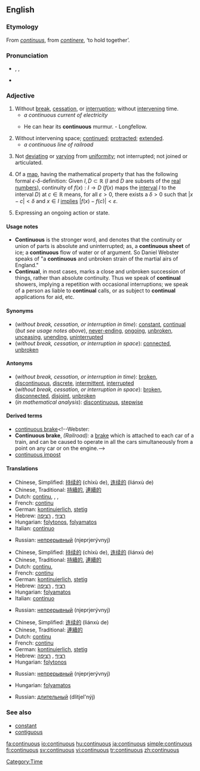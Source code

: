 {{wikipedia|Continuity}}
==English==
===Etymology===
From {{L.}} ''[[continuus]]'', from ''[[continere]]'', ‘to hold together’.

===Pronunciation===
* {{AHD|kən-tĭnʹyo͞o-əs}}, {{IPA|/kənˈtɪnjuəs/}}, {{SAMPA|/k@n"tInju@s/}}
* {{audio|en-us-continuous.ogg|Audio (US)}}

===Adjective===
{{en-adj|-}}

# Without [[break]], [[cessation]], or [[interruption]]; without [[intervene|intervening]] time.
#* ''a continuous current of electricity''
#* {{rfdate}} He can hear its '''continuous''' murmur.   - Longfellow.
# Without intervening space; [[continue]]d; [[protract]]ed; [[extend]]ed.
#* ''a continuous line of railroad''
# {{botany}} Not [[deviate|deviating]] or [[vary]]ing from [[uniformity]]; not interrupted; not joined or articulated.
# {{analysis}} Of a [[map]], having the mathematical property that has the following formal <math>\epsilon</math>-<math>\delta</math>-definition: Given <math>I,D\subset\mathbb{R}</math> (''I'' and ''D'' are subsets of the [[real numbers]]), continuity of <math>f(x):I \to D</math> (<math>f(x)</math> maps the [[interval]] ''I'' to the interval ''D'') at <math>c\in\mathbb{R}</math> means, for all <math>\varepsilon>0</math>, there exists a <math>\delta>0</math> such that <math>|x-c|<\delta</math> and <math>x\in I</math> [[implies]] <math>|f(x)-f(c)|<\varepsilon</math>.
# {{grammar}} Expressing an ongoing action or state.

====Usage notes====
* '''Continuous''' is the stronger word, and denotes that the continuity or union of parts is absolute and uninterrupted; as, a '''continuous sheet''' of ice; a '''continuous''' flow of water or of argument. So Daniel Webster speaks of "a '''continuous''' and unbroken strain of the martial airs of England." 
* '''Continual''', in most cases, marks a close and unbroken succession of things, rather than absolute continuity. Thus we speak of '''continual''' showers, implying a repetition with occasional interruptions; we speak of a person as liable to '''continual''' calls, or as subject to '''continual''' applications for aid, etc.

====Synonyms====
* (''without break, cessation, or interruption in time''): [[constant]], [[continual]] (''but see usage notes above''), [[never-ending]], [[ongoing]], [[unbroken]], [[unceasing]], [[unending]], [[uninterrupted]]
* (''without break, cessation, or interruption in space''): [[connected]], [[unbroken]]

====Antonyms====
* (''without break, cessation, or interruption in time''): [[broken]], [[discontinuous]], [[discrete]], [[intermittent]], [[interrupted]]
* (''without break, cessation, or interruption in space''): [[broken]], [[disconnected]], [[disjoint]], [[unbroken]]
* (''in mathematical analysis''): [[discontinuous]], [[stepwise]]
<!--where does this one, from Webster, belong? [[batch]]-->

====Derived terms====
* [[continuous brake]]<!--Webster:
*'''Continuous brake''', ''(Railroad):'' a [[brake]] which is attached to each car of a train, and can be caused to operate in all the cars simultaneously from a point on any car or on the engine.-->
* [[continuous impost]]<!--Webster: *'''Continuous impost'''. See [[Impost]].-->

====Translations====
{{trans-top|without break, cessation, or interruption in time}}
*Chinese, Simplified: [[持续的]] (chíxù de), [[连续的]] (liánxù de)
*Chinese, Traditional: [[持續的]], [[連續的]]
*Dutch: [[continu#Dutch|continu]], {{t|nl|voortdurend}}, {{t|nl|ononderbroken}}, {{t|nl|aanhoudend}}
*French: [[continu#French|continu]]
*German: [[kontinuierlich]], [[stetig]]
*Hebrew: [[רציף]] {{romanization of Hebrew|ratzíf}} {{m}}, [[רציפה]] {{romanization of Hebrew|retzifá}} {{f}}
*Hungarian: [[folytonos]], [[folyamatos]]
*Italian: [[continuo]]
{{trans-mid}}
*Russian: [[непрерывный]] (njeprjerývnyj)
{{trans-bottom}}

{{trans-top|without break, cessation, or interruption in space}}
*Chinese, Simplified: [[持续的]] (chíxù de), [[连续的]] (liánxù de)
*Chinese, Traditional: [[持續的]], [[連續的]]
*Dutch: [[continu#Dutch|continu]], {{t|nl|ononderbroken}}
*French: [[continu#French|continu]]
*German: [[kontinuierlich]], [[stetig]]
*Hebrew: [[רציף]] {{romanization of Hebrew|ratzíf}} {{m}}, [[רציפה]] {{romanization of Hebrew|retzifá}} {{f}}
*Hungarian: [[folyamatos]]
*Italian: [[continuo]]
{{trans-mid}}
*Russian: [[непрерывный]] (njeprjerývnyj)
{{trans-bottom}}

{{trans-top|in botany}}
{{trans-mid}}
{{trans-bottom}}

{{trans-top|in mathematical analysis}}
*Chinese, Simplified: [[连续的]] (liánxù de)
*Chinese, Traditional: [[連續的]]
*Dutch: [[continu#Dutch|continu]]
*French: [[continu#French|continu]]
*German: [[kontinuierlich]], [[stetig]]
*Hebrew: [[רציף]] {{romanization of Hebrew|ratzíf}} {{m}}, [[רציפה]] {{romanization of Hebrew|retzifá}} {{f}}
*Hungarian: [[folytonos]]
{{trans-mid}}
*Russian: [[непрерывный]] (njeprjerývnyj)
{{trans-bottom}}

{{trans-top|in grammar}}
*Hungarian: [[folyamatos]]
{{trans-mid}}
*Russian: [[длительный]] (dlitjel'nýj)
{{trans-bottom}}

===See also===
*[[constant]]
*[[contiguous]]

[[Category:Time]]

[[fa:continuous]]
[[io:continuous]]
[[hu:continuous]]
[[ja:continuous]]
[[simple:continuous]]
[[fi:continuous]]
[[sv:continuous]]
[[vi:continuous]]
[[tr:continuous]]
[[zh:continuous]]